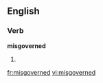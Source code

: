 ==English==

===Verb===
'''misgoverned'''

# {{en-past of|misgovern}}

[[fr:misgoverned]]
[[vi:misgoverned]]